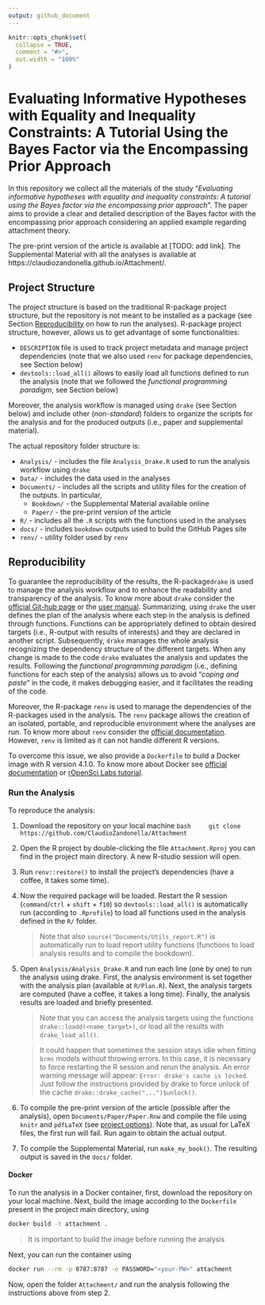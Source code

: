 ```yaml
---
output: github_document
---
```


<!-- README.md is generated from README.Rmd. Please edit that file -->

```r
knitr::opts_chunk$set(
  collapse = TRUE,
  comment = "#>",
  out.width = "100%"
)
```

# Evaluating Informative Hypotheses with Equality and Inequality Constraints: A Tutorial Using the Bayes Factor via the Encompassing Prior Approach

In this repository we collect all the materials of the study “*Evaluating informative hypotheses with equality and inequality constraints: A tutorial using the Bayes factor via the encompassing prior approach*”. The paper aims to provide a clear and detailed description of the Bayes factor with the encompassing prior approach considering an applied example regarding attachment theory.

The pre-print version of the article is available at [TODO: add link]. The Supplemental Material with all the analyses is available at https://claudiozandonella.github.io/Attachment/.

## Project Structure

The project structure is based on the traditional R-package project structure, but the repository is not meant to be installed as a package (see Section [Reproducibility](#reproducibility) on how to run the analyses). R-package project structure, however, allows us to get advantage of some functionalities:

- `DESCRIPTION` file is used to track project metadata and manage project dependencies (note that we also used `renv` for package dependencies, see Section below)
- `devtools::load_all()` allows to easily load all functions defined to run the analysis (note that we followed the *functional programming paradigm*, see Section below)

Moreover, the analysis workflow is managed using `drake` (see Section below) and include other (*non-standard*) folders to organize the scripts for the analysis and for the produced outputs (i.e., paper and supplemental material).

The actual repository folder structure is:

- `Analysis/` - includes the file `Analysis_Drake.R` used to run the analysis workflow using `drake`
- `Data/` - includes the data used in the analyses
- `Documents/` - includes all the scripts and utility files for the creation of the outputs. In particular,
  - `Bookdown/` - the Supplemental Material available online
  - `Paper/` - the pre-print version of the article
- `R/` - includes all the `.R` scripts with the functions used in the analyses
- `docs/` - includes `bookdown` outputs used to build the GitHub Pages site
- `renv/` - utility folder used by `renv`

## Reproducibility {#reproducibility}

To guarantee the reproducibility of the results, the R-package`drake` is used to manage the analysis workflow and to enhance the readability and transparency of the analysis. To know more about `drake` consider the [official Git-hub page](https://github.com/ropensci/drake) or the [user manual](https://books.ropensci.org/drake/). Summarizing, using `drake` the user defines the plan of the analysis where each step in the analysis is defined through functions. Functions can be appropriately defined to obtain desired targets (i.e., R-output with results of interests) and they are declared in another script. Subsequently, `drake` manages the whole analysis recognizing the dependency structure of the different targets. When any change is made to the code `drake` evaluates the analysis and updates the results. Following the *functional programming paradigm* (i.e., defining functions for each step of the analysis) allows us to avoid "*coping and paste*" in the code, it makes debugging easier, and it facilitates the reading of the code.

Moreover, the R-package `renv` is used to manage the dependencies of the R-packages used in the analysis. The `renv` package allows the creation of an isolated, portable, and reproducible environment where the analyses are run. To know more about `renv` consider the [official documentation](https://rstudio.github.io/renv/articles/renv.html). However, `renv` is limited as it can not handle different R versions.

To overcome this issue, we also provide a `Dockerfile` to build a Docker image with R version 4.1.0. To know more about Docker see [official documentation](https://www.docker.com/) or 
[rOpenSci Labs tutorial](https://jsta.github.io/r-docker-tutorial/).

### Run the Analysis

To reproduce the analysis:

1. Download the repository on your local machine
    ```bash
    git clone https://github.com/ClaudioZandonella/Attachment
    ```
1. Open the R project by double-clicking the file `Attachment.Rproj` you can find in the project main directory. A new R-studio session will open.
1. Run `renv::restore()` to install the project's dependencies (have a coffee, it takes some time).
1. Now the required package will be loaded. Restart the R session (`command`/`ctrl` + `shift` + `f10`) so `devtools::load_all()` is automatically run (according to `.Rprofile`) to load all functions used in the analysis defined in the `R/` folder. 

    > Note that also `source("Documents/Utils_report.R")` is automatically run to load report utility functions (functions to load analysis results and to compile the bookdown).
    
1. Open `Analysis/Analysis_Drake.R` and run each line (one by one) to run the analysis using drake. First, the analysis environment is set together with the analysis plan (available at `R/Plan.R`). Next, the analysis targets are computed (have a coffee, it takes a long time). Finally, the analysis results are loaded and briefly presented.

    > Note that you can access the analysis targets using the functions `drake::loadd(<name_target>)`, or load all the results with `drake_load_all()`.

    > It could happen that sometimes the session stays idle when fitting `brms` models without throwing errors. In this case, it is necessary to force restarting the R session and rerun the analysis. An error warning message will appear: `Error: drake's cache is locked`. Just follow the instructions provided by drake to force unlock of the cache  `drake::drake_cache("...")$unlock()`.
    
1. To compile the pre-print version of the article (possible after the analysis), open `Documents/Paper/Paper.Rnw` and compile the file using `knitr` and `pdfLaTeX` (see [project options](https://support.rstudio.com/hc/en-us/articles/200532247-Weaving-Rnw-Files-in-the-RStudio-IDE)). Note that, as usual for LaTeX files, the first run will fail. Run again to obtain the actual output. 
1. To compile the Supplemental Material, run `make_my_book()`. The resulting output is saved in the `docs/` folder.

#### Docker

To run the analysis in a Docker container, first, download the repository on your local machine. Next, build the image according to the `Dockerfile` present in the project main directory, using
```bash
docker build -t attachment .
```

> It is important to build the image before running the analysis

Next, you can run the container using
```bash
docker run --rm -p 8787:8787 -e PASSWORD="<your-PW>" attachment
```

Now, open the folder `Attachment/` and run the analysis following the instructions above from step 2.
